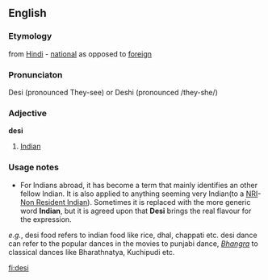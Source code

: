 ==English==
===Etymology===
from [[Hindi]] - [[national]] as opposed to [[foreign]]
===Pronunciaton===
Desi (pronounced They-see)  or Deshi (pronounced /they-she/) 
===Adjective===
'''desi'''
# [[Indian]]
===Usage notes===
*For Indians abroad, it has become a term that mainly identifies an other fellow Indian. It is also applied to anything seeming very Indian(to a [[NRI]]-[[Non Resident Indian]]). Sometimes it is replaced with the more generic word '''Indian''', but it is agreed upon that '''Desi''' brings the real flavour for the expression.

''e.g.'', desi food refers to indian food like rice, dhal, chappati etc.
desi dance can refer to the popular dances in the movies to punjabi dance, ''[[Bhangra]]'' to classical dances like Bharathnatya, Kuchipudi etc.

[[fi:desi]]